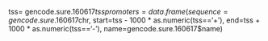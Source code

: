 

tss= gencode.sure.160617$tss
promoters = data.frame(sequence=gencode.sure.160617$chr,
                       start=tss - 1000 * as.numeric(tss=='+'), 
                       end=tss + 1000 * as.numeric(tss=='-'),
                       name=gencode.sure.160617$name)
